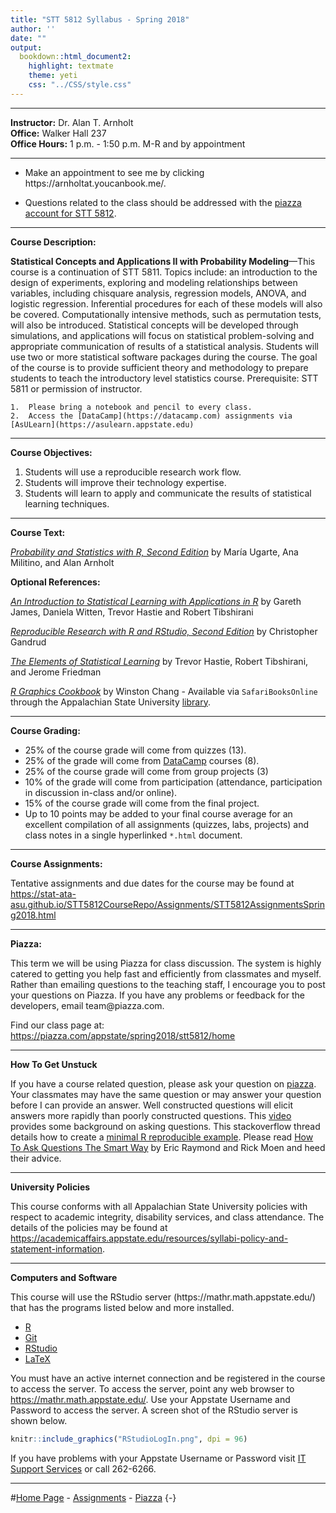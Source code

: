 ```yaml
---
title: "STT 5812 Syllabus - Spring 2018"
author: ''
date: ""
output: 
  bookdown::html_document2: 
    highlight: textmate
    theme: yeti
    css: "../CSS/style.css"
---
```


--------------

**Instructor:**  Dr. Alan T. Arnholt  
**Office:** Walker Hall 237      
**Office Hours:** 1 p.m. - 1:50 p.m.  M-R and by appointment

--------------

* Make an appointment to see me by clicking https://arnholtat.youcanbook.me/.

* Questions related to the class should be addressed with the [piazza account for STT 5812](https://piazza.com/appstate/spring2018/stt5812/home).

* * *

**Course Description:**  

**Statistical Concepts and Applications II with Probability Modeling**---This course is a continuation of STT 5811. Topics include: an introduction to the design of experiments, exploring and modeling relationships between variables, including chisquare analysis, regression models, ANOVA, and logistic regression. Inferential procedures for each of these models will also be covered. Computationally intensive methods, such as permutation tests, will also be introduced. Statistical concepts will be developed through simulations, and applications will focus on statistical problem-solving and appropriate communication of results of a statistical analysis. Students will use two or more statistical software packages during the course. The goal of the course is to provide sufficient theory and methodology to prepare students to teach the introductory level statistics course. Prerequisite: STT 5811 or permission of instructor.

```block
1.  Please bring a notebook and pencil to every class.  
2.  Access the [DataCamp](https://datacamp.com) assignments via [AsULearn](https://asulearn.appstate.edu)
```

--------------

**Course Objectives:**

1.  Students will use a reproducible research work flow.
2.  Students will improve their technology expertise.
3.  Students will learn to apply and communicate the results of statistical learning techniques.

--------------

**Course Text:**

[_Probability and Statistics with R, Second Edition_](http://alanarnholt.github.io/PASWR2E-Book/) by María Ugarte, Ana Militino, and Alan Arnholt

**Optional References:**

[_An Introduction to Statistical Learning with Applications in R_](http://www-bcf.usc.edu/~gareth/ISL/) by Gareth James, Daniela Witten, Trevor Hastie and Robert Tibshirani

[_Reproducible Research with R and RStudio, Second Edition_](https://github.com/christophergandrud/Rep-Res-Book) by Christopher Gandrud

[_The Elements of Statistical Learning_](http://web.stanford.edu/~hastie/ElemStatLearn/) by Trevor Hastie, Robert Tibshirani, and Jerome Friedman

[_R Graphics Cookbook_](http://www.amazon.com/R-Graphics-Cookbook-Winston-Chang/dp/1449316956) by Winston Chang - Available via `SafariBooksOnline` through the Appalachian State University [library](http://library.appstate.edu/). 

--------------

**Course Grading:**

* 25% of the course grade will come from quizzes (13).
* 25% of the grade will come from [DataCamp](https://datacamp.com) courses (8).
* 25% of the course grade will come from group projects (3)
* 10% of the grade will come from participation (attendance, participation in discussion in-class and/or online).
* 15% of the course grade will come from the final project.
* Up to 10 points may be added to your final course average for an excellent compilation of all assignments (quizzes, labs, projects) and class notes in a single hyperlinked `*.html` document. 

--------------

**Course Assignments:**

Tentative assignments and due dates for the course may be found at [https://stat-ata-asu.github.io/STT5812CourseRepo/Assignments/STT5812AssignmentsSpring2018.html](https://stat-ata-asu.github.io/STT5812CourseRepo/Assignments/STT5812AssignmentsSpring2018.html)

--------------

**Piazza:**

This term we will be using Piazza for class discussion. The system is highly catered to getting you help fast and efficiently from classmates and myself. Rather than emailing questions to the teaching staff, I encourage you to post your questions on Piazza. If you have any problems or feedback for the developers, email team@piazza.com.

Find our class page at: <https://piazza.com/appstate/spring2018/stt5812/home>

--------------

**How To Get Unstuck**

If you have a course related question, please ask your question on [piazza](https://piazza.com/appstate/spring2018/stt/home).  Your classmates may have the same question or may answer your question before I can provide an answer.  Well constructed questions will elicit answers more rapidly than poorly constructed questions.  This [video](https://www.youtube.com/watch?v=ZFaWxxzouCY&list=PLjTlxb-wKvXNSDfcKPFH2gzHGyjpeCZmJ&index=3) provides some background on asking questions.  This stackoverflow thread details how to create a [minimal R reproducible example](http://stackoverflow.com/questions/5963269/how-to-make-a-great-r-reproducible-example/5963610#5963610). Please read [How To Ask Questions The Smart Way](http://www.catb.org/~esr/faqs/smart-questions.html) by Eric Raymond and Rick Moen and heed their advice.

--------------

**University Policies**

This course conforms with all Appalachian State University policies with respect to academic integrity, disability services, and class attendance.  The details of the policies may be found at <https://academicaffairs.appstate.edu/resources/syllabi-policy-and-statement-information>.

--------------

**Computers and Software**

This course will use the RStudio server  (https://mathr.math.appstate.edu/) that has the programs listed below and more installed.

* [R](http://cran.r-project.org) 
* [Git](http://git-scm.com/downloads) 
* [RStudio](http://www.rstudio.com/products/rstudio/download/)
* [LaTeX](http://www.ctan.org/starter)

You must have an active internet connection and be registered in the course to access the server. To access the server, point any web browser to <https://mathr.math.appstate.edu/>.  Use your Appstate Username and Password to access the server.  A screen shot of the RStudio server is shown below.

```r
knitr::include_graphics("RStudioLogIn.png", dpi = 96)
```

If you have problems with your Appstate Username or Password visit [IT Support Services](http://support.appstate.edu/) or call 262-6266.  

--------------

#[Home Page](https://stat-ata-asu.github.io/STT5812CourseRepo/) - [Assignments](https://stat-ata-asu.github.io/STT5812CourseRepo/Assignments/STT5812AssignmentsSpring2018.html) - [Piazza](https://piazza.com/appstate/spring2018/stt5812/home) {-}

